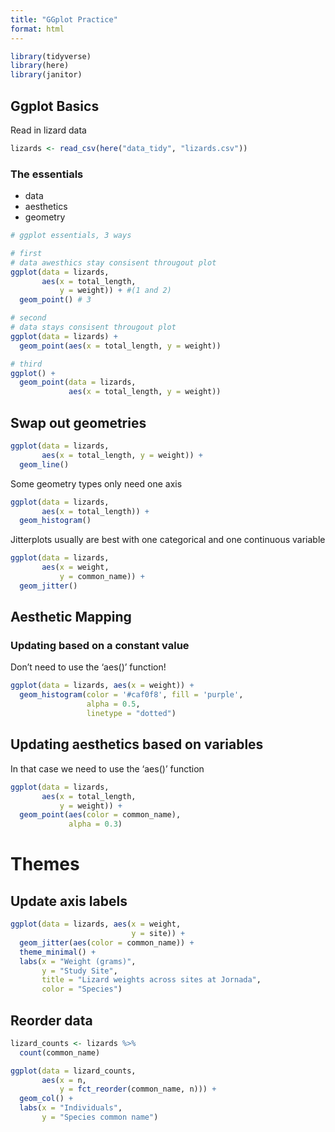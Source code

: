 ```yaml
---
title: "GGplot Practice"
format: html
---
```


```r
library(tidyverse)
library(here)
library(janitor)

```
## Ggplot Basics 

Read in lizard data 
```r
lizards <- read_csv(here("data_tidy", "lizards.csv"))
```

### The essentials 
- data 
- aesthetics
- geometry

```r
# ggplot essentials, 3 ways 

# first
# data awesthics stay consisent througout plot 
ggplot(data = lizards, 
       aes(x = total_length, 
           y = weight)) + #(1 and 2)
  geom_point() # 3 

# second 
# data stays consisent througout plot
ggplot(data = lizards) + 
  geom_point(aes(x = total_length, y = weight))

# third 
ggplot() +
  geom_point(data = lizards, 
             aes(x = total_length, y = weight))

```

## Swap out geometries
```r
ggplot(data = lizards, 
       aes(x = total_length, y = weight)) + 
  geom_line()
```

Some geometry types only need one axis
```r
ggplot(data = lizards, 
       aes(x = total_length)) + 
  geom_histogram()
```

Jitterplots usually are best with one categorical and one continuous variable 
```r
ggplot(data = lizards, 
       aes(x = weight, 
           y = common_name)) + 
  geom_jitter()
```

## Aesthetic Mapping
### Updating based on a constant value 
Don't need to use the 'aes()' function! 

```r
ggplot(data = lizards, aes(x = weight)) + 
  geom_histogram(color = '#caf0f8', fill = 'purple',
                 alpha = 0.5, 
                 linetype = "dotted")
```

## Updating aesthetics based on variables
In that case we need to use the 'aes()' function 
```r
ggplot(data = lizards, 
       aes(x = total_length, 
           y = weight)) + 
  geom_point(aes(color = common_name), 
             alpha = 0.3) 
```

# Themes 
## Update axis labels 
```r
ggplot(data = lizards, aes(x = weight, 
                           y = site)) + 
  geom_jitter(aes(color = common_name)) + 
  theme_minimal() + 
  labs(x = "Weight (grams)", 
       y = "Study Site", 
       title = "Lizard weights across sites at Jornada", 
       color = "Species")

```

## Reorder data 

```r
lizard_counts <- lizards %>% 
  count(common_name)

ggplot(data = lizard_counts, 
       aes(x = n,
           y = fct_reorder(common_name, n))) + 
  geom_col() + 
  labs(x = "Individuals", 
       y = "Species common name")
```


